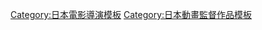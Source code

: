 {{Navbox
|name= 野村和也執導作品
|title= [[野村和也]]執導作品
|listclass = hlist
|group1 = 電視動畫
|list1 = {{Navbox|child
|group1 = 2010年代
|list1 = 
* [[戰國BASARA系列|戰國BASARA貳]]（2010年）
* [[ROBOTICS;NOTES]]（2012年－2013年）
* [[JOKER GAME]]（2016年）
* [[強風吹拂]]（2018年－2019年）
|group2 = 2020年代
|list2 = 
* [[憂國的莫里亞蒂]]（2020年）
}}
|group2 = OVA
|list2=
* [[戰國BASARA系列#劇場版|劇場版 戰國BASARA -The Last Party-]]（2011年）
* [[攻殻機動隊 新劇場版]]（2015年）
* [[BLACKFOX]]<sub>1</sub>（2019年）
|below= 1: 總導演
}}<noinclude>
{{Documentation}}
{{DEFAULTSORT:Nomura Kazuya}}
[[Category:日本電影導演模板]]
[[Category:日本動畫監督作品模板]]
</noinclude>